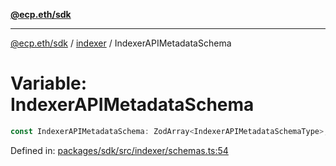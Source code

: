 [**@ecp.eth/sdk**](../../index.mdx)

***

[@ecp.eth/sdk](/sdk-reference/index.mdx) / [indexer](/sdk-reference/indexer/index.mdx) / IndexerAPIMetadataSchema

# Variable: IndexerAPIMetadataSchema

```ts
const IndexerAPIMetadataSchema: ZodArray<IndexerAPIMetadataSchemaType>;
```

Defined in: [packages/sdk/src/indexer/schemas.ts:54](https://github.com/ecp-eth/comments-monorepo/blob/main/packages/sdk/src/indexer/schemas.ts#L54)

